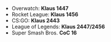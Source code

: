 - Overwatch: **Klaus 1447**
- Rocket League: **Klaus 1456**
- CS:GO: **Klaus 2443**
- League of Legends: **Klaus 2447/2456**
- Super Smash Bros. **CoC 16**
